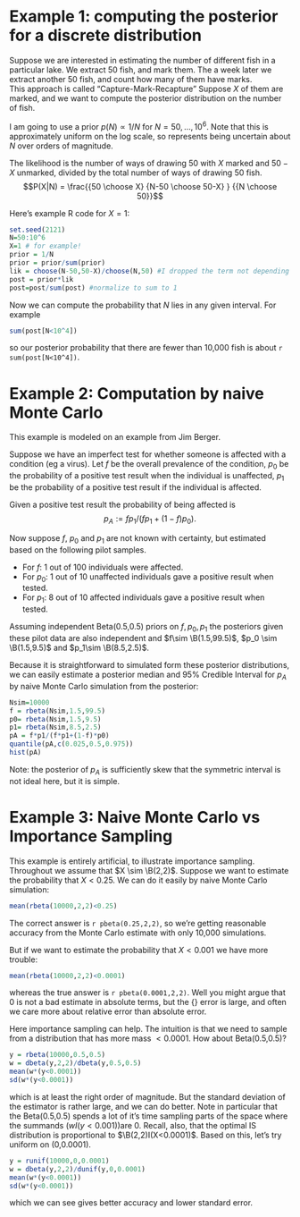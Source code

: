 Example 1: computing the posterior for a discrete distribution
==============================================================

Suppose we are interested in estimating the number of different fish in a particular lake. We extract 50 fish, and mark them. The a week later
we extract another 50 fish, and count how many of them have marks.  
This approach is called "Capture-Mark-Recapture"
Suppose $X$ of them are marked, and we want to compute the posterior distribution on the number of fish.  

I am going to use a prior $p(N) \propto 1/N$ for $N=50,\dots,10^6$. Note that this is approximately
uniform on the log scale, so represents being uncertain about $N$ over orders of magnitude.

The likelihood is the number of ways of drawing 50 with $X$ marked and $50-X$ unmarked, divided by the total number of ways of drawing 50 fish.
$$P(X|N) = \frac{{50 \choose X} {N-50 \choose 50-X} } {{N \choose 50}}$$

Here's example R code for $X=1$:
```r
set.seed(2121)
N=50:10^6
X=1 # for example!
prior = 1/N
prior = prior/sum(prior)
lik = choose(N-50,50-X)/choose(N,50) #I dropped the term not depending on N
post = prior*lik
post=post/sum(post) #normalize to sum to 1
```

Now we can compute the probability that $N$ lies in any given interval. For example
```r
sum(post[N<10^4])
```

so our posterior probability that there are fewer than 10,000 fish is about `r sum(post[N<10^4])`.


Example 2: Computation by naive Monte Carlo
===========================================

This example is modeled on an example from Jim Berger.

Suppose we have an imperfect test for whether someone is affected
with a condition (eg a virus). 
Let $f$ be the overall prevalence of the condition,
$p_0$ be the probability of a positive test result when the individual is unaffected, $p_1$ be the probability of a positive test result if the individual is affected.

Given a positive test result the probability of being affected is $$p_A := fp_1/ (fp_1+(1-f)p_0).$$

Now suppose $f$, $p_0$ and $p_1$ are not known with certainty, but estimated based on the following pilot samples. 

- For $f$: 1 out of 100 individuals were affected.
- For $p_0$: 1 out of 10 unaffected individuals gave a positive result when tested.
- For $p_1$: 8 out of 10 affected individuals gave a positive result when tested.

Assuming independent  Beta(0.5,0.5) priors on $f,p_0,p_1$ the posteriors given these pilot data are also independent and $f\sim \B(1.5,99.5)$, $p_0 \sim \B(1.5,9.5)$ and $p_1\sim \B(8.5,2.5)$.

Because it is straightforward to simulated form these posterior distributions, we can easily estimate a posterior median and 95\% Credible Interval for $p_A$ by naive Monte Carlo simulation from the posterior:
```r
Nsim=10000
f = rbeta(Nsim,1.5,99.5)
p0= rbeta(Nsim,1.5,9.5)
p1= rbeta(Nsim,8.5,2.5)
pA = f*p1/(f*p1+(1-f)*p0)
quantile(pA,c(0.025,0.5,0.975))
hist(pA)
```
Note: the posterior of $p_A$ is sufficiently skew that the symmetric interval is not ideal here, but it is simple.
 
Example 3: Naive Monte Carlo vs Importance Sampling
===================================================

This example is entirely artificial, to illustrate importance sampling. Throughout we assume that $X \sim \B(2,2)$. Suppose we want to estimate the probability that $X<0.25$. We can do it easily by naive Monte Carlo simulation:
```r
mean(rbeta(10000,2,2)<0.25)
```
The correct answer is `r pbeta(0.25,2,2)`, so we're getting reasonable accuracy from the Monte Carlo estimate with only 10,000 simulations.

But if we want to estimate the probability that
$X<0.001$ we have more trouble:
```r
mean(rbeta(10000,2,2)<0.0001)
```
whereas the true answer is `r pbeta(0.0001,2,2)`.
Well you might argue that 0 is not a bad estimate in absolute terms, but the {\it relative} error is large,
and often we care more about relative error than absolute error.

Here importance sampling can help. The intuition is that we need to sample from a distribution that has more mass $< 0.0001$. How about Beta(0.5,0.5)?
```r
y = rbeta(10000,0.5,0.5)
w = dbeta(y,2,2)/dbeta(y,0.5,0.5) 
mean(w*(y<0.0001))
sd(w*(y<0.0001))
```
which is at least the right order of magnitude.
But the standard deviation of the estimator is rather large, and we can do better. Note in particular that
the Beta(0.5,0.5) spends a lot of it's time sampling parts of the space where the summands ($w I(y<0.001)$)are 0. Recall, also, that the optimal IS distribution is proportional to $\B(2,2)I(X<0.0001)$. Based on this, let's try uniform on (0,0.0001).
```r
y = runif(10000,0,0.0001)
w = dbeta(y,2,2)/dunif(y,0,0.0001) 
mean(w*(y<0.0001))
sd(w*(y<0.0001))
```
which we can see gives better accuracy and lower standard error.




